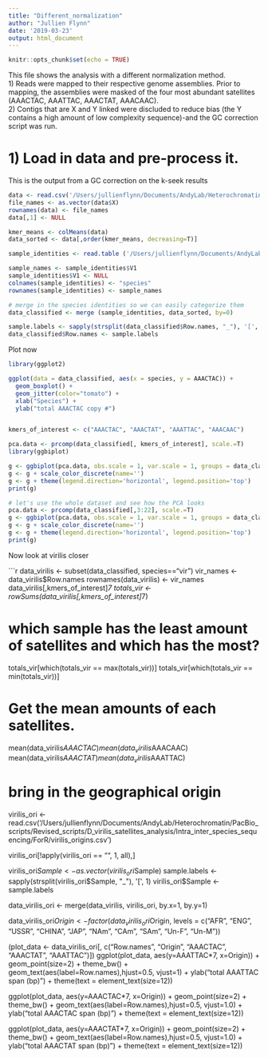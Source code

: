 ```yaml
---
title: "Different_normalization"
author: "Jullien Flynn"
date: '2019-03-23'
output: html_document
---
```


```r
knitr::opts_chunk$set(echo = TRUE)
```

This file shows the analysis with a different normalization method.  
1) Reads were mapped to their respective genome assemblies. Prior to mapping, the assemblies were masked of the four most abundant satellites (AAACTAC, AAATTAC, AAACTAT, AAACAAC).  
2) Contigs that are X and Y linked were discluded to reduce bias (the Y contains a high amount of low complexity sequence)-and the GC correction script was run.  

# 1) Load in data and pre-process it.  
This is the output from a GC correction on the k-seek results

```r
data <- read.csv('/Users/jullienflynn/Documents/AndyLab/Heterochromatin/PacBio_scripts/Revised_scripts/D_virilis_satellites_analysis/Intra_inter_species_sequencing/ForR/virilis_group.GCcorr.maskednolow.noXYvir.csv')
file_names <- as.vector(data$X)
rownames(data) <- file_names
data[,1] <- NULL

kmer_means <- colMeans(data)
data_sorted <- data[,order(kmer_means, decreasing=T)]

sample_identities <- read.table ('/Users/jullienflynn/Documents/AndyLab/Heterochromatin/PacBio_scripts/Revised_scripts/D_virilis_satellites_analysis/Intra_inter_species_sequencing/ForR/sample.identities', header=F)

sample_names <- sample_identities$V1
sample_identities$V1 <- NULL
colnames(sample_identities) <- "species"
rownames(sample_identities) <- sample_names

# merge in the species identities so we can easily categorize them
data_classified <- merge (sample_identities, data_sorted, by=0)  

sample.labels <- sapply(strsplit(data_classified$Row.names, "_"), '[', 1)
data_classified$Row.names <- sample.labels

```
Plot now  

```r

library(ggplot2)

ggplot(data = data_classified, aes(x = species, y = AAACTAC)) + 
  geom_boxplot() +
  geom_jitter(color="tomato") +
  xlab("Species") +
  ylab("total AAACTAC copy #")


kmers_of_interest <- c("AAACTAC", "AAACTAT", "AAATTAC", "AAACAAC")

pca.data <- prcomp(data_classified[, kmers_of_interest], scale.=T)
library(ggbiplot)

g <- ggbiplot(pca.data, obs.scale = 1, var.scale = 1, groups = data_classified$species, var.axes = F, alpha=0.8) #labels=data3$Row.names
g <- g + scale_color_discrete(name='')
g <- g + theme(legend.direction='horizontal', legend.position='top')
print(g)

# let's use the whole dataset and see how the PCA looks
pca.data <- prcomp(data_classified[,3:22], scale.=T)
g <- ggbiplot(pca.data, obs.scale = 1, var.scale = 1, groups = data_classified$species, var.axes = F, alpha=0.8)
g <- g + scale_color_discrete(name='')
g <- g + theme(legend.direction='horizontal', legend.position='top')
print(g)  

```
Now look at virilis closer  

```r

data_virilis <- subset(data_classified, species=="vir")
vir_names <- data_virilis$Row.names
rownames(data_virilis) <- vir_names
data_virilis[,kmers_of_interest]*7
totals_vir <- rowSums(data_virilis[,kmers_of_interest]*7)

# which sample has the least amount of satellites and which has the most?
totals_vir[which(totals_vir == max(totals_vir))]
totals_vir[which(totals_vir == min(totals_vir))]

# Get the mean amounts of each satellites.

mean(data_virilis$AAACTAC)
mean(data_virilis$AAACAAC)
mean(data_virilis$AAACTAT)
mean(data_virilis$AAATTAC)

# bring in the geographical origin
virilis_ori <- read.csv('/Users/jullienflynn/Documents/AndyLab/Heterochromatin/PacBio_scripts/Revised_scripts/D_virilis_satellites_analysis/Intra_inter_species_sequencing/ForR/virilis_origins.csv')

virilis_ori[!apply(virilis_ori == "", 1, all),]

virilis_ori$Sample <- as.vector(virilis_ori$Sample)
sample.labels <- sapply(strsplit(virilis_ori$Sample, "_"), '[', 1)
virilis_ori$Sample <- sample.labels

data_virilis_ori <- merge(data_virilis, virilis_ori, by.x=1, by.y=1)
  
data_virilis_ori$Origin <- factor(data_virilis_ori$Origin, levels = c("AFR", "ENG", "USSR", "CHINA", "JAP", "NAm", "CAm", "SAm", "Un-F", "Un-M"))

(plot_data <- data_virilis_ori[, c("Row.names", "Origin", "AAACTAC", "AAACTAT", "AAATTAC")])
ggplot(plot_data, aes(y=AAATTAC*7, x=Origin)) +
  geom_point(size=2) +
  theme_bw() +
  geom_text(aes(label=Row.names),hjust=0.5, vjust=1) +
  ylab("total AAATTAC span (bp)") +
  theme(text = element_text(size=12))

ggplot(plot_data, aes(y=AAACTAC*7, x=Origin)) +
  geom_point(size=2) +
  theme_bw() +
  geom_text(aes(label=Row.names),hjust=0.5, vjust=1.0) +
  ylab("total AAACTAC span (bp)") +
  theme(text = element_text(size=12))

ggplot(plot_data, aes(y=AAACTAT*7, x=Origin)) +
  geom_point(size=2) + 
   theme_bw() +
  geom_text(aes(label=Row.names),hjust=0.5, vjust=1.0) +
  ylab("total AAACTAT span (bp)") +
  theme(text = element_text(size=12)) 